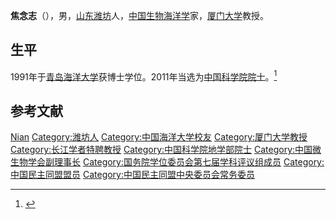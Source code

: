 {{Infobox person
| 姓名     = 焦念志
| 图像     = 
| 图像替代 = 
| 图像说明 = 
| 出生日期 = 1962年12月
| 出生地   = [[山东|山东]][[潍坊|潍坊]]
| 死亡日期 = <!-- {{Death date and age|YYYY|MM|DD|YYYY|MM|DD}}（死亡在前，出生在后） -->
| 死亡地   = 
| 国籍       = {{PRC}}
| 籍贯       = 
| 别名     = 
| 知名于   = 
| 职业     = [[生物海洋学|生物海洋学]]家
| 母校 = [[青岛海洋大学|青岛海洋大学]]
}}

'''焦念志'''（{{bd|1962年|12月||}}），男，[[山东|山东]][[潍坊|潍坊]]人，[[中华人民共和国|中国]][[生物海洋学|生物海洋学]]家，[[厦门大学|厦门大学]]教授。

== 生平 ==
1991年于[[青岛海洋大学|青岛海洋大学]]获博士学位。2011年当选为[[中国科学院院士|中国科学院院士]]。<ref>{{Cite web|title=院士信息·地学部·焦念志|url=http://sourcedb.cas.cn/sourcedb_ad_cas/zw2/ysxx/dxb/|accessdate=|work=中国科学院学部与院士|archiveurl=https://web.archive.org/web/20120426134225/http://sourcedb.cas.cn/sourcedb_ad_cas/zw2/ysxx/dxb/|archivedate=2012-04-26}}</ref>

== 参考文献 ==
{{reflist}}

{{中国科学院地学部院士}}
{{国务院学位委员会第七届学科评议组/海洋科学}}
{{第二批“长江学者奖励计划”特聘教授}}
{{Navboxes
| title  = 焦念志在[[中国民主同盟|中国民主同盟]]的职务
| list1  =
{{中国民主同盟第十二届中央委员会}}
}}
{{Navboxes
| title  = 焦念志在[[中国微生物学会|中国微生物学会]]的职务
| list1  =
{{中国微生物学会第十一届理事会}}
}}

{{Authority control}}
{{DEFAULTSORT:Jiao}}
[[Category:焦姓|Nian]]
[[Category:潍坊人|Category:潍坊人]]
[[Category:中国海洋大学校友|Category:中国海洋大学校友]]
[[Category:厦门大学教授|Category:厦门大学教授]]
[[Category:长江学者特聘教授|Category:长江学者特聘教授]]
[[Category:中国科学院地学部院士|Category:中国科学院地学部院士]]
[[Category:中国微生物学会副理事长|Category:中国微生物学会副理事长]]
[[Category:国务院学位委员会第七届学科评议组成员|Category:国务院学位委员会第七届学科评议组成员]]
[[Category:中国民主同盟盟员|Category:中国民主同盟盟员]]
[[Category:中国民主同盟中央委员会常务委员|Category:中国民主同盟中央委员会常务委员]]

{{中国科学家小作品}}